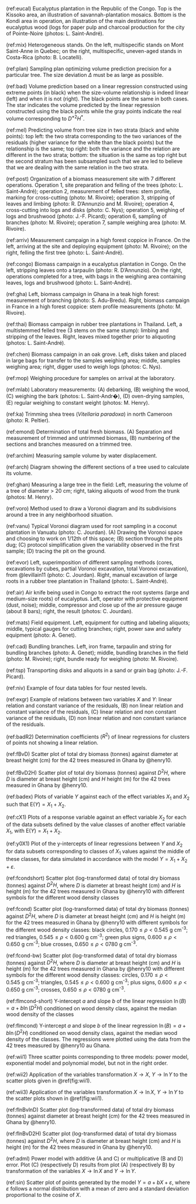 
<!-- Cross references to have superscripts / underscript in tables and captions -->
<!-- also used to avoid having long captions in R chunk headers                 -->

<!--------------------->
<!-- Figure captions --> 
<!--------------------->

<!-- Figures chapter 1 --> 

(ref:eucal) Eucalyptus plantation in the Republic of the Congo. Top is the Kissoko area, an illustration of savannah-plantation mosaics. Bottom is the Kondi area in operation, an illustration of the main destinations for eucalyptus wood (logs for paper pulp and charcoal production for the city of Pointe-Noire (photos: L. Saint-André).

(ref:mix) Heterogeneous stands. On the left, multispecific stands on Mont Saint-Anne in Quebec; on the right, multispecific, uneven-aged stands in Costa-Rica (photo: B. Locatelli).


<!-- Figures chapter 2 --> 

(ref:plan) Sampling plan optimizing volume prediction precision for a particular tree. The size deviation $\Delta$ must be as large as possible.

(ref:bad) Volume prediction based on a linear regression constructed using extreme points (in black) when the size-volume relationship is indeed linear (left) and when it is not (right). The black points are the same in both cases. The star indicates the volume predicted by the linear regression constructed using the black points while the gray points indicate the real volume corresponding to $D^{*2}H^*$.

(ref:mel) Predicting volume from tree size in two strata (black and white points): top left: the two strata corresponding to the two variances of the residuals (higher variance for the white than the black points) but the relationship is the same; top right: both the variance and the relation are different in the two strata; bottom: the situation is the same as top right but the second stratum has been subsampled such that we are led to believe that we are dealing with the same relation in the two strata.


<!-- Figures chapter 3 --> 

(ref:post) Organization of a biomass measurement site with 7 different operations. Operation 1, site preparation and felling of the trees (photo: L. Saint-André); operation 2, measurement of felled trees: stem profile, marking for cross-cutting (photo: M. Rivoire); operation 3, stripping of leaves and limbing (photo: R. D'Annunzio and M. Rivoire); operation 4, cross-cutting into logs and disks (photo: C. Nys); operation 5, weighing of logs and brushwood (photo: J.-F. Picard); operation 6, sampling of branches (photo: M. Rivoire); operation 7, sample weighing area (photo: M. Rivoire).

(ref:arriv) Measurement campaign in a high forest coppice in France. On the left, arriving at the site and deploying equipment (photo: M. Rivoire); on the right, felling the first tree (photo: L. Saint-André).

(ref:congo) Biomass campaign in a eucalyptus plantation in Congo. On the left, stripping leaves onto a tarpaulin (photo: R. D'Annunzio). On the right, operations completed for a tree, with bags in the weighing area containing leaves, logs and brushwood (photo: L. Saint-André).

(ref:gha) Left, biomass campaign in Ghana in a teak high forest: measurement of branching (photo: S. Adu-Bredu). Right, biomass campaign in France in a high forest coppice: stem profile measurements (photo: M. Rivoire).

(ref:thai) Biomass campaign in rubber tree plantations in Thailand. Left, a multistemmed felled tree (3 stems on the same stump): limbing and stripping of the leaves. Right, leaves mixed together prior to aliquoting (photos: L. Saint-André).

(ref:chen) Biomass campaign in an oak grove. Left, disks taken and placed in large bags for transfer to the samples weighing area; middle, samples weighing area; right, digger used to weigh logs (photos: C. Nys).

(ref:mop) Weighing procedure for samples on arrival at the laboratory.

(ref:mlab) Laboratory measurements: (A) debarking, (B) weighing the wood, (C) weighing the bark (photos: L. Saint-Andr�), (D) oven-drying samples, (E) regular weighing to constant weight (photos: M. Henry).

(ref:ka) Trimming shea trees (*Vitellaria paradoxa*) in north Cameroon (photo: R. Peltier).

(ref:emond) Determination of total fresh biomass. (A) Separation and measurement of trimmed and untrimmed biomass, (B) numbering of the sections and branches measured on a trimmed tree.

(ref:archim) Measuring sample volume by water displacement.

(ref:arch) Diagram showing the different sections of a tree used to calculate its volume.

(ref:ghan) Measuring a large tree in the field: Left, measuring the volume of a tree of diameter > 20 cm; right, taking aliquots of wood from the trunk (photos: M. Henry).

(ref:voro) Method used to draw a Voronoi diagram and its subdivisions around a tree in any neighborhood situation.

(ref:vanu) Typical Voronoi diagram used for root sampling in a coconut plantation in Vanuatu (photo: C. Jourdan). (A) Drawing the Voronoi space and choosing to work on $1/12$th of this space; (B) section through the pits dug; (C) protocol simplification given the variability observed in the first sample; (D) tracing the pit on the ground.

(ref:evor) Left, superimposition of different sampling methods (cores, excavations by cubes, partial Voronoi excavation, total Voronoi excavation), from @levillain11 (photo: C. Jourdan). Right, manual excavation of large roots in a rubber tree plantation in Thailand (photo: L. Saint-André).\

(ref:air) Air knife being used in Congo to extract the root systems (large and medium-size roots) of eucalyptus. Left, operator with protective equipment (dust, noise); middle, compressor and close up of the air pressure gauge (about 8 bars); right, the result (photos: C. Jourdan).

(ref:mats) Field equipment. Left, equipment for cutting and labeling aliquots; middle, typical gauges for cutting branches; right, power saw and safety equipment (photo: A. Genet).

(ref:cad) Bundling branches. Left, iron frame, tarpaulin and string for bundling branches (photo: A. Genet); middle, bundling branches in the field (photo: M. Rivoire); right, bundle ready for weighing (photo: M. Rivoire).

(ref:tsp) Transporting disks and aliquots in a sand or grain bag (photo: J.-F. Picard).


<!-- Figures chapter 4 --> 

(ref:niv) Example of four data tables for four nested levels.

<!-- Figures chapter 5 -->

(ref:exgr) Example of relations between two variables $X$ and $Y$: linear relation and constant variance of the residuals, (B) non linear relation and constant variance of the residuals, (C) linear relation and non constant variance of the residuals, (D) non linear relation and non constant variance of the residuals.

(ref:badR2) Determination coefficients ($R^2$) of linear regressions for clusters of points not showing a linear relation.

(ref:fBvD) Scatter plot of total dry biomass (tonnes) against diameter at breast height (cm) for the 42 trees measured in Ghana by @henry10.

(ref:fBvD2H) Scatter plot of total dry biomass (tonnes) against $D^2H$, where $D$ is diameter at breast height (cm) and $H$ height (m) for the 42 trees measured in Ghana by @henry10.

(ref:badex) Plots of variable $Y$ against each of the effect variables $X_1$ and $X_2$ such that $\mbox{E}(Y)=X_1+X_2$.

(ref:cX1) Plots of a response variable against an effect variable $X_2$ for each of the data subsets defined by the value classes of another effect variable $X_1$,
with $\mbox{E}(Y)=X_1+X_2$.

(ref:y0X1) Plot of the y-intercepts of linear regressions between $Y$ and $X_2$ for data subsets corresponding to classes of $X_1$ values against the middle of these classes, for data simulated in accordance with the model $Y=X_1+X_2+\varepsilon$.

(ref:fcondshort) Scatter plot (log-transformed data) of total dry biomass (tonnes) against $D^2H$, where $D$ is diameter at breast height (cm) and $H$ is height (m) for the 42 trees measured in Ghana by @henry10 with different symbols for the different wood density classes

(ref:fcond) Scatter plot (log-transformed data) of total dry biomass (tonnes) against $D^2H$, where $D$ is diameter at breast height (cm) and $H$ is height (m) for the 42 trees measured in Ghana by @henry10 with different symbols for the different wood density classes: black circles, $0.170\leq\rho<0.545$\ g\ cm^-3^; red triangles, $0.545\leq\rho<0.600$\ g\ cm^-3^; green plus signs, $0.600\leq\rho<0.650$\ g\ cm^-3^; blue crosses, $0.650\leq\rho<0780$\ g\ cm^-3^.

(ref:fcond-bw) Scatter plot (log-transformed data) of total dry biomass (tonnes) against $D^2H$, where $D$ is diameter at breast height (cm) and $H$ is height (m) for the 42 trees measured in Ghana by @henry10 with different symbols for the different wood density classes: circles, $0.170\leq\rho<0.545$\ g\ cm^-3^; triangles, $0.545\leq\rho<0.600$\ g\ cm^-3^; plus signs, $0.600\leq\rho<0.650$\ g\ cm^-3^; crosses, $0.650\leq\rho<0780$\ g\ cm^-3^.

(ref:flmcond-short) Y-intercept $a$ and slope $b$ of the linear regression $\ln(B)=a+b\ln(D^2H)$ conditioned on wood density class, against the median wood density of the classes

(ref:flmcond) Y-intercept $a$ and slope $b$ of the linear regression $\ln(B)=a+b\ln(D^2H)$ conditioned on wood density class, against the median wood density of the classes. The regressions were plotted using the data from the 42 trees measured by @henry10 au Ghana.

(ref:wii1) Three scatter points corresponding to three models: power model, exponential model and polynomial model, but not in the right order.

(ref:wii2) Application of the variables transformation  $X\rightarrow X$, $Y\rightarrow\ln Y$ to the scatter plots given in \@ref(fig:wii1).

(ref:wii3) Application of the variables transformation $X\rightarrow\ln X$, $Y\rightarrow\ln Y$ to the scatter plots shown in \@ref(fig:wii1).

(ref:flnBvlnD) Scatter plot (log-transformed data) of total dry biomass (tonnes) against diameter at breast height (cm) for the 42 trees measured in Ghana by @henry10.

(ref:flnBvD2H) Scatter plot (log-transformed data) of total dry biomass (tonnes) against $D^2H$, where $D$ is diameter at breast height (cm) and $H$ is height (m) for the 42 trees measured in Ghana by @henry10.

(ref:adml) Power model with additive (A and C) or multiplicative (B and D) error. Plot (C) (respectively D) results from plot (A) (respectively B) by transformation of the variables $X\rightarrow\ln X$ and $Y\rightarrow\ln Y$.

(ref:sin) Scatter plot of points generated by the model $Y=a+bX+\varepsilon$, where $\varepsilon$ follows a normal distribution with a mean of zero and a standard deviation proportional to the cosine of $X$.

